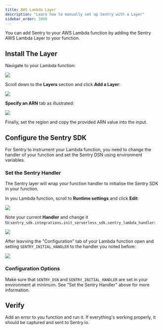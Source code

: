 ```yaml
---
title: AWS Lambda Layer
description: "Learn how to manually set up Sentry with a Layer"
sidebar_order: 1000
---
```


You can add Sentry to your AWS Lambda function by adding the Sentry AWS Lambda Layer to your function.

## Install The Layer

Navigate to your Lambda function:

![](lambda-function-detail.png)

Scroll down to the **Layers** section and click **Add a Layer**:

![](lambda-function-detail-layer.png)

**Specify an ARN** tab as illustrated:

![](lambda-function-add-layer.png)

Finally, set the region and copy the provided ARN value into the input.

<LambdaLayerDetail canonical="aws-layer:python" />

## Configure the Sentry SDK

For Sentry to instrument your Lambda function, you need to change the handler of your function and set the Sentry DSN using environment variables.

### Set the Sentry Handler

The Sentry layer will wrap your function handler to initialise the Sentry SDK in your function.

In you Lambda function, scroll to **Runtime settings** and click **Edit**:

![](lambda-function-runtime-settings.png)

Note your current **Handler** and change it to:`sentry_sdk.integrations.init_serverless_sdk.sentry_lambda_handler`:

![](runtime-settings-handler.png)

After leavving the "Configuration" tab of your Lambda function open and setting `SENTRY_INITIAL_HANDLER` to the handler you noted before:

![](lambda-function-configuration.png)

### Configuration Options

Make sure that `SENTRY_DSN` and `SENTRY_INITIAL_HANDLER` are set in your environment at minimum. See "Set the Sentry Handler" above for more information.

<PlatformContent includePath="aws-lambda-environment" />

## Verify

Add an error to you function and run it. If everything's working properly, it should be captured and sent to Sentry.io.
